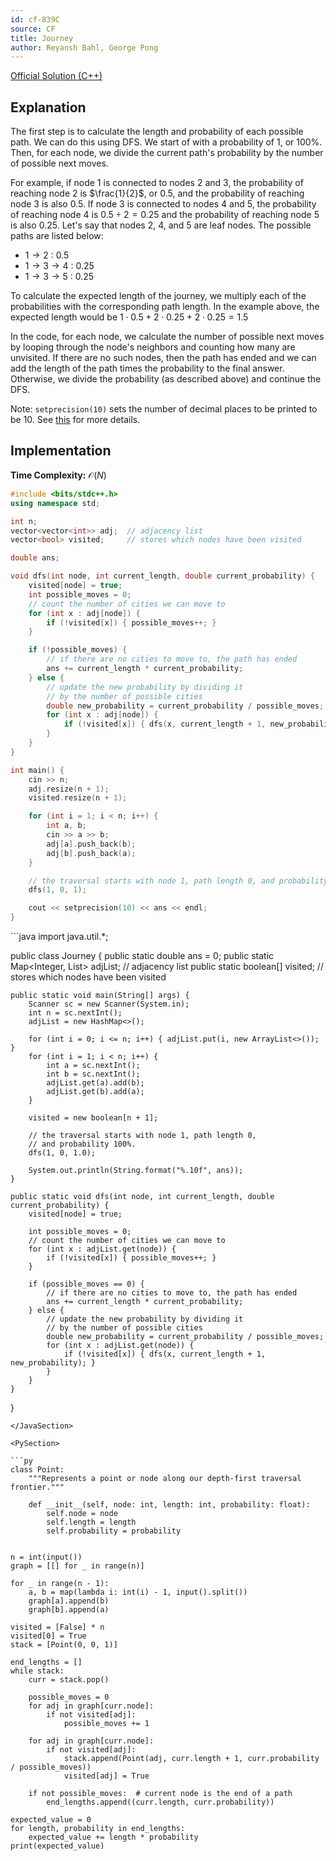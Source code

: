 ```yaml
---
id: cf-839C
source: CF
title: Journey
author: Reyansh Bahl, George Pong
---
```


[Official Solution (C++)](https://codeforces.com/blog/entry/53815)

## Explanation

The first step is to calculate the length and probability of each possible path.
We can do this using DFS. We start of with a probability of 1, or 100%. Then,
for each node, we divide the current path's probability by the number of
possible next moves.

For example, if node 1 is connected to nodes 2 and 3, the probability of
reaching node 2 is $\frac{1}{2}$, or $0.5$, and the probability of reaching node 3 is
also $0.5$. If node 3 is connected to nodes 4 and 5, the probability of reaching
node 4 is $0.5 \div 2 = 0.25$ and the probability of reaching node 5 is also
$0.25$. Let's say that nodes 2, 4, and 5 are leaf nodes. The possible paths are
listed below:

- $1 \rightarrow 2$ : $0.5$
- $1 \rightarrow 3 \rightarrow 4$ : $0.25$
- $1 \rightarrow 3 \rightarrow 5$ : $0.25$

To calculate the expected length of the journey, we multiply each of the
probabilities with the corresponding path length. In the example above, the
expected length would be $1\cdot0.5 + 2\cdot0.25 + 2\cdot0.25 = 1.5$

In the code, for each node, we calculate the number of possible next moves by
looping through the node's neighbors and counting how many are unvisited. If
there are no such nodes, then the path has ended and we can add the length of
the path times the probability to the final answer. Otherwise, we divide the
probability (as described above) and continue the DFS.

Note: `setprecision(10)` sets the number of decimal places to be printed to be 10. See [this](https://cplusplus.com/reference/iomanip/setprecision/) for more details.

## Implementation

**Time Complexity:** $\mathcal{O}(N)$

<LanguageSection>

<CPPSection>

```cpp
#include <bits/stdc++.h>
using namespace std;

int n;
vector<vector<int>> adj;  // adjacency list
vector<bool> visited;     // stores which nodes have been visited

double ans;

void dfs(int node, int current_length, double current_probability) {
	visited[node] = true;
	int possible_moves = 0;
	// count the number of cities we can move to
	for (int x : adj[node]) {
		if (!visited[x]) { possible_moves++; }
	}

	if (!possible_moves) {
		// if there are no cities to move to, the path has ended
		ans += current_length * current_probability;
	} else {
		// update the new probability by dividing it
		// by the number of possible cities
		double new_probability = current_probability / possible_moves;
		for (int x : adj[node]) {
			if (!visited[x]) { dfs(x, current_length + 1, new_probability); }
		}
	}
}

int main() {
	cin >> n;
	adj.resize(n + 1);
	visited.resize(n + 1);

	for (int i = 1; i < n; i++) {
		int a, b;
		cin >> a >> b;
		adj[a].push_back(b);
		adj[b].push_back(a);
	}

	// the traversal starts with node 1, path length 0, and probability 100%.
	dfs(1, 0, 1);

	cout << setprecision(10) << ans << endl;
}
```

</CPPSection>

<JavaSection>
```java
import java.util.*;

public class Journey {
	public static double ans = 0;
	public static Map<Integer, List<Integer>> adjList;  // adjacency list
	public static boolean[] visited;  // stores which nodes have been visited

	public static void main(String[] args) {
		Scanner sc = new Scanner(System.in);
		int n = sc.nextInt();
		adjList = new HashMap<>();

		for (int i = 0; i <= n; i++) { adjList.put(i, new ArrayList<>()); }
		for (int i = 1; i < n; i++) {
			int a = sc.nextInt();
			int b = sc.nextInt();
			adjList.get(a).add(b);
			adjList.get(b).add(a);
		}

		visited = new boolean[n + 1];

		// the traversal starts with node 1, path length 0,
		// and probability 100%.
		dfs(1, 0, 1.0);

		System.out.println(String.format("%.10f", ans));
	}

	public static void dfs(int node, int current_length, double current_probability) {
		visited[node] = true;

		int possible_moves = 0;
		// count the number of cities we can move to
		for (int x : adjList.get(node)) {
			if (!visited[x]) { possible_moves++; }
		}

		if (possible_moves == 0) {
			// if there are no cities to move to, the path has ended
			ans += current_length * current_probability;
		} else {
			// update the new probability by dividing it
			// by the number of possible cities
			double new_probability = current_probability / possible_moves;
			for (int x : adjList.get(node)) {
				if (!visited[x]) { dfs(x, current_length + 1, new_probability); }
			}
		}
	}
}
```
</JavaSection>

<PySection>

```py
class Point:
	"""Represents a point or node along our depth-first traversal frontier."""

	def __init__(self, node: int, length: int, probability: float):
		self.node = node
		self.length = length
		self.probability = probability


n = int(input())
graph = [[] for _ in range(n)]

for _ in range(n - 1):
	a, b = map(lambda i: int(i) - 1, input().split())
	graph[a].append(b)
	graph[b].append(a)

visited = [False] * n
visited[0] = True
stack = [Point(0, 0, 1)]

end_lengths = []
while stack:
	curr = stack.pop()

	possible_moves = 0
	for adj in graph[curr.node]:
		if not visited[adj]:
			possible_moves += 1

	for adj in graph[curr.node]:
		if not visited[adj]:
			stack.append(Point(adj, curr.length + 1, curr.probability / possible_moves))
			visited[adj] = True

	if not possible_moves:  # current node is the end of a path
		end_lengths.append((curr.length, curr.probability))

expected_value = 0
for length, probability in end_lengths:
	expected_value += length * probability
print(expected_value)
```

</PySection>

</LanguageSection>
